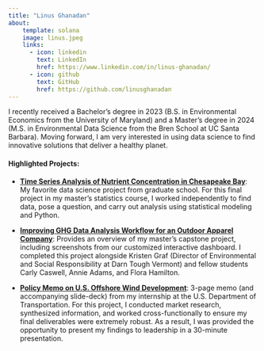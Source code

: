 ```yaml
---
title: "Linus Ghanadan"
about:
    template: solana
    image: linus.jpeg
    links:
      - icon: linkedin
        text: LinkedIn
        href: https://www.linkedin.com/in/linus-ghanadan/
      - icon: github
        text: GitHub
        href: https://github.com/linusghanadan
---
```


I recently received a Bachelor's degree in 2023 (B.S. in Environmental Economics from the University of Maryland) and a Master's degree in 2024 (M.S. in Environmental Data Science from the Bren School at UC Santa Barbara). Moving forward, I am very interested in using data science to find innovative solutions that deliver a healthy planet.

#### **Highlighted Projects**:

-   [**Time Series Analysis of Nutrient Concentration in Chesapeake Bay**](https://github.com/linusghanadan/chesapeake-bay-nutrient-pollution-python): My favorite data science project from graduate school. For this final project in my master’s statistics course, I worked independently to find data, pose a question, and carry out analysis using statistical modeling and Python.

-   [**Improving GHG Data Analysis Workflow for an Outdoor Apparel Company**](https://linusghanadan.github.io/blog/2024-6-20-post/): Provides an overview of my master's capstone project, including screenshots from our customized interactive dashboard. I completed this project alongside Kristen Graf (Director of Environmental and Social Responsibility at Darn Tough Vermont) and fellow students Carly Caswell, Annie Adams, and Flora Hamilton.

-   [**Policy Memo on U.S. Offshore Wind Development**](https://linusghanadan.github.io/writing/offshore-wind/offshore-wind.html): 3-page memo (and accompanying slide-deck) from my internship at the U.S. Department of Transportation. For this project, I conducted market research, synthesized information, and worked cross-functionally to ensure my final deliverables were extremely robust. As a result, I was provided the opportunity to present my findings to leadership in a 30-minute presentation.
